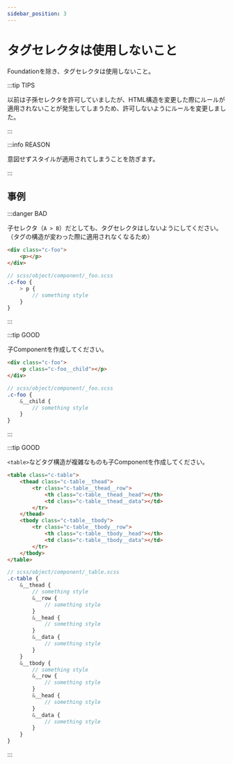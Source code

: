 ```yaml
---
sidebar_position: 3
---
```


# タグセレクタは使用しないこと

Foundationを除き、タグセレクタは使用しないこと。

:::tip TIPS

以前は子孫セレクタを許可していましたが、HTML構造を変更した際にルールが適用されないことが発生してしまうため、許可しないようにルールを変更しました。

:::

:::info REASON

意図せずスタイルが適用されてしまうことを防ぎます。

:::

## 事例

:::danger BAD

子セレクタ（`A > B`）だとしても、タグセレクタはしないようにしてください。（タグの構造が変わった際に適用されなくなるため）

```html
<div class="c-foo">
    <p></p>
</div>
```

```scss
// scss/object/component/_foo.scss
.c-foo {
    > p {
        // something style
    }
}
```

:::

:::tip GOOD

子Componentを作成してください。

```html
<div class="c-foo">
    <p class="c-foo__child"></p>
</div>
```

```scss
// scss/object/component/_foo.scss
.c-foo {
    &__child {
        // something style
    }
}
```

:::

:::tip GOOD

`<table>`などタグ構造が複雑なものも子Componentを作成してください。

```html
<table class="c-table">
    <thead class="c-table__thead">
        <tr class="c-table__thead__row">
            <th class="c-table__thead__head"></th>
            <td class="c-table__thead__data"></td>
        </tr>
    </thead>
    <tbody class="c-table__tbody">
        <tr class="c-table__tbody__row">
            <th class="c-table__tbody__head"></th>
            <td class="c-table__tbody__data"></td>
        </tr>
    </tbody>
</table>
```

```scss
// scss/object/component/_table.scss
.c-table {
    &__thead {
        // something style
        &__row {
            // something style
        }
        &__head {
            // something style
        }
        &__data {
            // something style
        }
    }
    &__tbody {
        // something style
        &__row {
            // something style
        }
        &__head {
            // something style
        }
        &__data {
            // something style
        }
    }
}
```

:::
